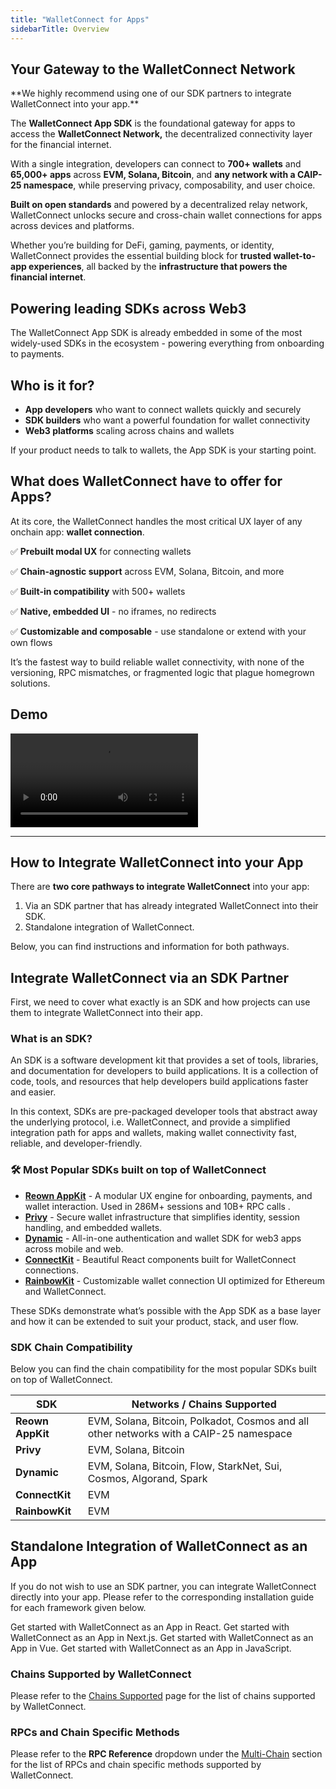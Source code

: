 ```yaml
---
title: "WalletConnect for Apps"
sidebarTitle: Overview
---
```


## **Your Gateway to the WalletConnect Network**

<Note>
**We highly recommend using one of our SDK partners to integrate WalletConnect into your app.**
</Note>

The **WalletConnect App SDK** is the foundational gateway for apps to access the **WalletConnect Network,** the decentralized connectivity layer for the financial internet.

With a single integration, developers can connect to **700+ wallets** and **65,000+ apps** across **EVM, Solana, Bitcoin**, and **any network with a CAIP-25 namespace**, while preserving privacy, composability, and user choice.

**Built on open standards** and powered by a decentralized relay network, WalletConnect unlocks secure and cross-chain wallet connections for apps across devices and platforms.

Whether you’re building for DeFi, gaming, payments, or identity, WalletConnect provides the essential building block for **trusted wallet-to-app experiences**, all backed by the **infrastructure that powers the financial internet**.

## **Powering leading SDKs across Web3**

The WalletConnect App SDK is already embedded in some of the most widely-used SDKs in the ecosystem - powering everything from onboarding to payments.

## **Who is it for?**

- **App developers** who want to connect wallets quickly and securely
- **SDK builders** who want a powerful foundation for wallet connectivity
- **Web3 platforms** scaling across chains and wallets

If your product needs to talk to wallets, the App SDK is your starting point.

## What does WalletConnect have to offer for Apps?

At its core, the WalletConnect handles the most critical UX layer of any onchain app: **wallet connection**.

✅ **Prebuilt modal UX** for connecting wallets

✅ **Chain-agnostic support** across EVM, Solana, Bitcoin, and more

✅ **Built-in compatibility** with 500+ wallets

✅ **Native, embedded UI** - no iframes, no redirects

✅ **Customizable and composable** - use standalone or extend with your own flows

It’s the fastest way to build reliable wallet connectivity, with none of the versioning, RPC mismatches, or fragmented logic that plague homegrown solutions.

## Demo

<Frame>
  <video
    autoPlay
    controls
    className="w-full aspect-video"
    src="/images/videos/walletconnect-app-sdk.mp4"
  ></video>
</Frame>

---

## How to Integrate WalletConnect into your App

There are **two core pathways to integrate WalletConnect** into your app:

1. Via an SDK partner that has already integrated WalletConnect into their SDK.
2. Standalone integration of WalletConnect.

Below, you can find instructions and information for both pathways.

## Integrate WalletConnect via an SDK Partner

First, we need to cover what exactly is an SDK and how projects can use them to integrate WalletConnect into their app.

### What is an SDK?

An SDK is a software development kit that provides a set of tools, libraries, and documentation for developers to build applications. It is a collection of code, tools, and resources that help developers build applications faster and easier.

In this context, SDKs are pre-packaged developer tools that abstract away the underlying protocol, i.e. WalletConnect, and provide a simplified integration path for apps and wallets, making wallet connectivity fast, reliable, and developer-friendly.

### 🛠 Most Popular SDKs built on top of WalletConnect

- [**Reown AppKit**](https://reown.com/appkit) - A modular UX engine for onboarding, payments, and wallet interaction. Used in 286M+ sessions and 10B+ RPC calls .
- [**Privy**](https://www.privy.io/) - Secure wallet infrastructure that simplifies identity, session handling, and embedded wallets.
- [**Dynamic**](https://www.dynamic.xyz/) - All-in-one authentication and wallet SDK for web3 apps across mobile and web.
- [**ConnectKit**](https://family.co/connectkit) - Beautiful React components built for WalletConnect connections.
- [**RainbowKit**](https://www.rainbowkit.com/) - Customizable wallet connection UI optimized for Ethereum and WalletConnect.

These SDKs demonstrate what’s possible with the App SDK as a base layer and how it can be extended to suit your product, stack, and user flow.

### SDK Chain Compatibility

Below you can find the chain compatibility for the most popular SDKs built on top of WalletConnect.

| SDK              | Networks / Chains Supported                        |
|------------------|----------------------------------------------------|
| **Reown AppKit** | EVM, Solana, Bitcoin, Polkadot, Cosmos and all other networks with a CAIP-25 namespace |
| **Privy**        | EVM, Solana, Bitcoin                               |
| **Dynamic**      | EVM, Solana, Bitcoin, Flow, StarkNet, Sui, Cosmos, Algorand, Spark |
| **ConnectKit**   | EVM                                                |
| **RainbowKit**   | EVM                                                |

## Standalone Integration of WalletConnect as an App

If you do not wish to use an SDK partner, you can integrate WalletConnect directly into your app. Please refer to the corresponding installation guide for each framework given below.

<CardGroup cols={2}>
  <Card title="React" icon="react" href="/app-sdk/react/installation">
    Get started with WalletConnect as an App in React.
  </Card>

  <Card title="Next.js" icon="apple" href="/app-sdk/next/installation">
    Get started with WalletConnect as an App in Next.js.
  </Card>

  <Card title="Vue" icon="vuejs" href="/app-sdk/vue/installation">
    Get started with WalletConnect as an App in Vue.
  </Card>

  <Card title="JavaScript" icon="js" href="/app-sdk/javascript/installation">
    Get started with WalletConnect as an App in JavaScript.
  </Card>
</CardGroup>

### Chains Supported by WalletConnect

Please refer to the [Chains Supported](https://docs.reown.com/cloud/chains/chain-list) page for the list of chains supported by WalletConnect.

### RPCs and Chain Specific Methods

Please refer to the **RPC Reference** dropdown under the [Multi-Chain](https://docs.reown.com/advanced/multichain/rpc-reference/) section for the list of RPCs and chain specific methods supported by WalletConnect.